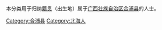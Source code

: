 {{Catnav|頁面分類|各種主題的頁面分類|依中国各省来作的分类|各地中国人|广西人|北海人}}
{{Catnav|頁面分類|人物|各國人物|中国人|各地中国人|广西人|北海人}}

本分类用于归纳[[籍贯|籍贯]]（出生地）属于[[广西壮族自治区|广西壮族自治区]][[合浦县|合浦县]]的人士。

[[Category:合浦县|Category:合浦县]]
[[Category:北海人|Category:北海人]]